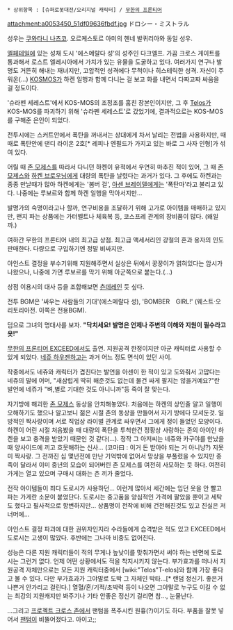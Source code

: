  * 상위항목 : [슈퍼로봇대전/오리지널 캐릭터] / [[무한의 프론티어]]
attachment:a0053450_51df09636fbdf.jpg
ドロシー・ミストラル

성우는 [[쿠와타니 나츠코]]. 오르케스토르 아미의 헨네 발퀴리아와 동일 성우.

[[엘페테일]]에 있는 성채 도시 '에스메랄다 성'의 성주인  다크엘프. 가끔 크로스 게이트를 통과해서 로스트 엘레시아에서 가치가 있는 유물을 도굴하고 있다. 여러가지 연구나 발명도 거뜬히 해내는 재녀지만, 고압적인 성격에다 무척이나 히스테릭한 성격. 자신이 주워온(…) [[KOSMOS]]가 하켄 일행과 함께 다니는 걸 보고 화를 내면서 다짜고짜 싸움을 걸 정도이다.

'슈라펜 세레스트'에서 KOS-MOS의 조정조를 훔친 장본인이지만, 그 후 [[Telos]]가 KOS-MOS를 파괴하기 위해 '슈라펜 세레스트'로 갔었기에, 결과적으로는 KOS-MOS를 구해준 은인이 되었다.

전투시에는 스커트안에서 폭탄을 꺼내서는 상대에게 차서 날리는 전법을 사용하지만, 때때로 폭탄안에 댄디 라이온 2호[* 레피나 엔필드가 가지고 있는 바로 그 사자 인형]가 섞여 있다.

어릴 때 [[존 모제스]]를 따라서 다니던 하켄이 유적에서 우연히 마추진 적이 있어, 그 때 [[존 모제스]]와 [[하켄 브로우닝]]에게 대량의 폭탄을 날렸다는 과거가 있다. 그 후에도 하켄과는 종종 만날때가 많아 하켄에게는 '봄버 걸', [[아센 브레이델]]에게는 '폭탄마'라고 불리고 있다. 나중에는 루보르와 함께 하켄 일행을 막아서지만...

발명가의 숙명이라고나 할까, 연구비용을 조달하기 위해 고가로 아이템을 매매하고 있지만, 왠지 파는 상품에는 가터벨트나 체육복 등, 코스프레 관계의 장비품이 많다. (왜일까.) 

여하간 무한의 프론티어 내의 최고급 상점. 최고급 액세서리인 강철의 혼과 용자의 인도 판매한다. 다량으로 구입하기엔 정말 비싸지만.

아인스트 결정을 부수기위해 지원해주면서 실상은 뒤에서 꿍꿍이가 얽혀있다는 암시가 나왔으나, 나중에 가면 루보르를 막기 위해 아군쪽으로 붙는다.(…)

상점 이용시의 대사 등을 조합해보면 [[츤데레]]인 듯 싶다.

전투 BGM은 '싸우는 사람들의 기대'(에스메랄다 성), 
'BOMBER　GIRL!' (웨스트·오리토리아전. 이쪽은 전용BGM).

덤으로 그녀의 명대사를 보자.
'''"닥치세요! 발명은 언제나 주변의 이해와 지원이 필수라고욧!"''' 

[[무한의 프론티어 EXCEED]]에서도 출연. 지원공격 한정이지만 아군 캐릭터로 사용할 수 있게 되었다. [[네쥬 하우젠]]하고는 과거 어느 정도 면식이 있던 사이.

작중에서도 네쥬와 캐릭터가 겹친다는 발언을 아센이 한 적이 있고 도와줘서 고맙다는 네쥬의 말에 어머, "새삼럽게 딱히 해준것도 없는데 물건 싸게 팔지는 않을거예요?"란 발언에 네쥬가 "벼,별로 기대한 것도 아니니까"등 죽이 잘 맞는다. 

자기방에 해괴한 [[존 모제스]] 동상을 안치해놓았다. 처음에는 하켄의 상인줄 알고 일행이 오해하기도 했으나 알고보니 젊은 시절 존의 동상을 만들어서 자기 방에다 모셔둔것. 일방적인 짝사랑이며 서로 직업상 라이벌 관계로 싸우면서 그에게 정이 들었던 모양이다. 하켄이 어린 시절 처음봤을 때 대량의 폭탄을 투척한건 정황상 사랑하는 존의 아이인 하켄을 보고 충격을 받았기 때문인 것 같다(...). 정작 그 아저씨는 네쥬와 카구야를 만났을 때 양사이드에 끼고 흐뭇해하는 신사… (코마曰 : 이거 돈 받아야 되는 거 아니냥?) 지못미 짝사랑. 그 전까진 십 몇년전에 만난 기억밖에 없어서 망상을 부풀렸을 수 있지만 종족이 달라서 이미 중년의 모습이 되어버린 존 모제스를 여전히 사모하는 듯 하다. 여전히 가게는 열고 있으며 구매시 대화는 츤 끼가 줄었다. 

전작 아이템들이 죄다 도로시가 사용하던... 이런게 많아서 세간에는 입던 옷을 안 빨고 파는 가게란 소문이 붙었단다. 도로시는 중고품을 양심적인 가격에 팔았을 뿐이고 세탁도 했다고 필사적으로 항변하지만... 상품명이 전작에 비해 건전해진것도 있고 진실은 저 너머에... 

아인스트 결정 파괴에 대한 권위자인지라 수라들에게 습격받은 적도 있고 EXCEED에서 도로시는 고생이 많았다. 후반에는 그나마 비중도 없어진다. 

성능은 다른 지원 캐릭터들이 적의 무게나 높낮이를 맞춰가면서 써야 하는 반면에 도로시는 그런거 없다. 언제 어떤 상황에서도 적을 착지시키지 않는다. 부가효과를 떠나서 지원공격 자체만으로는 모든 지원 캐릭터중에서 [wiki:"Telos"T-elos]와 함께 가장 좋다고 볼 수 있다. 다만 부가효과가 그야말로 도박 그 자체인 박타...[* 랜덤 정신기. 좋은거 나쁜거 안가리고 걸린다.] 열혈/혼/기적/초박력 등이 나오면 그야말로 누구도 이길 수 없는 최강의 지원캐지만 봐주기나 기타 안좋은 정신기 걸리면 참..., 눈물난다.

...그리고 [[프로젝트 크로스 존]]에서 팬텀을 폭주시킨 원흉(?)이기도 하다. 부품을 잘못 넣어서 [[팬텀]]이 비뚤어졌다고. 아이고;;
